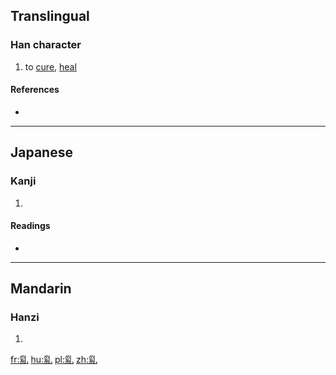 ==Translingual==

===Han character===
{{Han char|rn=5|rad=乙|as=10|sn=11|four=22910|canj=BFU|ids=⿰⿱爫糸乚}}

# to [[cure]], [[heal]]

====References====
* {{Han ref|kx=0084.280|dkj=00205|dj=0173.010|hdz=10057.040|uh=4E7F|ud=20095|bh=D44B|bd=54347}}

----

==Japanese==

===Kanji===
{{ja-kanji|grade=|rs=乙10}}

# {{defn|lang=ja|sort=乙10}}

====Readings====
* {{ja-readings|on=[[ち]] (chi), [[じ]] (ji)|kun=[[おさめる]] (osameru)}}

----

==Mandarin==

===Hanzi===
{{cmn-hanzi|pin=[[zhì]] ([[zhi4]])|wg=chih<sup>4</sup>}}

# {{defn|lang=cmn|sort=乙10}}

[[fr:乿]]
[[hu:乿]]
[[pl:乿]]
[[zh:乿]]